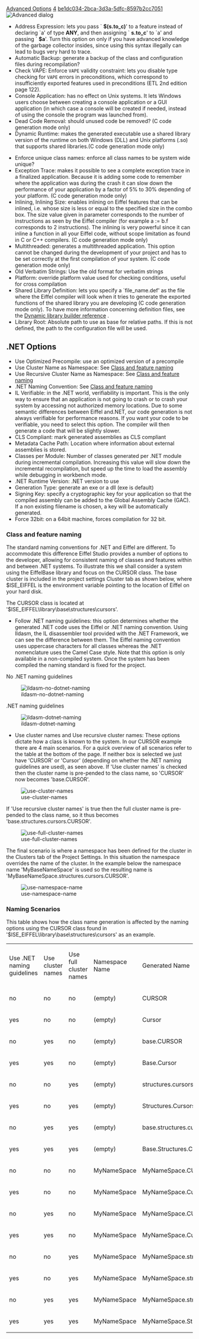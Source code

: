 [[Property:title|Advanced Options]]
[[Property:weight|4]]
[[Property:uuid|be1dc034-2bca-3d3a-5dfc-8597b2cc7051]]
[[Image:advanced-options|Advanced dialog]]  
* Address Expression: lets you pass ` '''$(s.to_c)'''' to a feature instead of declaring `a' of type '''ANY''', and then assigning ` '''s.to_c'''' to `a' and passing ` '''$a''''. Turn this option on only if you have advanced knowledge of the garbage collector insides, since using this syntax illegally can lead to bugs very hard to trace. 
*  Automatic Backup: generate a backup of the class and configuration files during recompilation? 
* Check VAPE: Enforce <code> VAPE </code> validity constraint: lets you disable type checking for <code> VAPE </code> errors in preconditions, which correspond to insufficiently exported features used in preconditions (ETL 2nd edition page 122). 
* Console Application: has no effect on Unix systems. It lets Windows users choose between creating a console application or a GUI application (in which case a console will be created if needed, instead of using the console the program was launched from).
* Dead Code Removal: should unused code be removed? (C code generation mode only)
* Dynamic Runtime: makes the generated executable use a shared library version of the runtime on both Windows (DLL) and Unix platforms (.so) that supports shared libraries.(C code generation mode only)

{{note|On Windows, the dynamic run-time is available only if you compile with the Microsoft Visual compiler. }}
* Enforce unique class names: enforce all class names to be system wide unique?
* Exception Trace: makes it possible to see a complete exception trace in a finalized application. Because it is adding some code to remember where the application was during the crash it can slow down the performance of your application by a factor of 5% to 30% depending of your platform. (C code generation mode only)
* Inlining, Inlining Size: enables inlining on Eiffel features that can be inlined, i.e. whose size is less or equal to the specified size in the combo box. The size value given in parameter corresponds to the number of instructions as seen by the Eiffel compiler (for example a := b.f corresponds to 2 instructions). The inlining is very powerful since it can inline a function in all your Eiffel code, without scope limitation as found in C or C++ compilers. (C code generation mode only)
* Multithreaded: generates a multithreaded application. This option cannot be changed during the development of your project and has to be set correctly at the first compilation of your system. (C code generation mode only)
* Old Verbatim Strings: Use the old format for verbatim strings
* Platform: override platform value used for checking conditions, useful for cross compilation
* Shared Library Definition: lets you specify a `file_name.def' as the file where the Eiffel compiler will look when it tries to generate the exported functions of the shared library you are developing (C code generation mode only). To have more information concerning definition files, see the [[Dynamic library generation: Introduction|Dynamic library builder reference]] . 
* Library Root: Absolute path to use as base for relative paths. If this is not defined, the path to the configuration file will be used.

==.NET Options==
* Use Optimized Precompile: use an optimized version of a precompile
* Use Cluster Name as Namespace: See [[Advanced Options|Class and feature naming]]  
* Use Recursive Cluster Name as Namespace: See [[Advanced Options|Class and feature naming]]  
* .NET Naming Convention: See [[Advanced Options|Class and feature naming]]  
* IL Verifiable: in the .NET world, verifiability is important. This is the only way to ensure that an application is not going to crash or to crash your system by accessing not authorized memory locations. Due to some semantic differences between Eiffel and.NET, our code generation is not always verifiable for performance reasons. If you want your code to be verifiable, you need to select this option. The compiler will then generate a code that will be slightly slower.
* CLS Compliant: mark generated assemblies as CLS compliant
* Metadata Cache Path: Location where information about external assemblies is stored.
* Classes per Module: Number of classes generated per .NET module during incremental compilation. Increasing this value will slow down the incremental recompilation, but speed up the time to load the assembly while debugging in workbench mode.
* .NET Runtime Version: .NET version to use
* Generation Type: generate an exe or a dll (exe is default)
* Signing Key: specify a cryptographic key for your application so that the compiled assembly can be added to the Global Assembly Cache (GAC). If a non existing filename is chosen, a key will be automatically generated.
* Force 32bit: on a 64bit machine, forces compilation for 32 bit.
<span id="dotnet_naming"></span> 
===Class and feature naming===


The standard naming conventions for .NET and Eiffel are different. To accommodate this difference Eiffel Studio provides a number of options to the developer, allowing for consistent naming of classes and features within and between .NET systems. To illustrate this we shall consider a system using the EiffelBase library and focus on the CURSOR class. The base cluster is included in the project settings Cluster tab as shown below, where $ISE_EIFFEL is the environment variable pointing to the location of Eiffel on your hard disk. 


The CURSOR class is located at '$ISE_EIFFEL\library\base\structures\cursors'.


* Follow .NET naming guidelines: this option determines whether the generated .NET code uses the Eiffel or .NET naming convention. Using Ildasm, the IL disassembler tool provided with the .NET Framework, we can see the difference between them. The Eiffel naming convention uses uppercase characters for all classes whereas the .NET nomenclature uses the Camel Case style. Note that this option is only available in a non-compiled system. Once the system has been compiled the naming standard is fixed for the project.

No .NET naming guidelines

[[Image:ildasm-no-dotnet-naming]]  

.NET naming guidelines

[[Image:ildasm-dotnet-naming]]  


* Use cluster names and Use recursive cluster names: These options dictate how a class is known to the system. In our CURSOR example there are 4 main scenarios. For a quick overview of all scenarios refer to the table at the bottom of the page. If neither box is selected we just have 'CURSOR' or 'Cursor' (depending on whether the .NET naming guidelines are used), as seen above. If 'Use cluster names' is checked then the cluster name is pre-pended to the class name, so 'CURSOR' now becomes 'base.CURSOR'.

[[Image:use-cluster-names]]  



If 'Use recursive cluster names' is true then the full cluster name is pre-pended to the class name, so it thus becomes 'base.structures.cursors.CURSOR'.



[[Image:use-full-cluster-names]]  



The final scenario is where a namespace has been defined for the cluster in the Clusters tab of the Project Settings. In this situation the namespace overrides the name of the cluster. In the example below the namespace name 'MyBaseNameSpace' is used so the resulting name is 'MyBaseNameSpace.structures.cursors.CURSOR'.



[[Image:use-namespace-name]]  



===Naming Scenarios===

This table shows how the class name generation is affected by the naming options using the CURSOR class found in '$ISE_EIFFEL\library\base\structures\cursors' as an example.
{| 
|- 
| Use .NET naming guidelines
| Use cluster names
| Use full cluster names
| Namespace Name
| Generated Name
|- 
| no
| no
| no
| (empty)
| CURSOR
|- 
| yes
| no
| no
| (empty)
| Cursor
|- 
| no
| yes
| no
| (empty)
| base.CURSOR
|- 
| yes
| yes
| no
| (empty)
| Base.Cursor
|- 
| no
| no
| yes
| (empty)
| structures.cursors.CURSOR
|- 
| yes
| no
| yes
| (empty)
| Structures.Cursors.Cursor
|- 
| no
| yes
| yes
| (empty)
| base.structures.cursors.CURSOR
|- 
| yes
| yes
| yes
| (empty)
| Base.Structures.Cursors.Cursor
|- 
| no
| no
| no
| MyNameSpace
| MyNameSpace.CURSOR
|- 
| yes
| no
| no
| MyNameSpace
| MyNameSpace.Cursor
|- 
| no
| yes
| no
| MyNameSpace
| MyNameSpace.CURSOR
|- 
| yes
| yes
| no
| MyNameSpace
| MyNameSpace.Cursor
|- 
| no
| no
| yes
| MyNameSpace
| MyNameSpace.structures.cursors.CURSOR
|- 
| yes
| no
| yes
| MyNameSpace
| MyNameSpace.structures.cursors.Cursor
|- 
| no
| yes
| yes
| MyNameSpace
| MyNameSpace.structures.cursors.CURSOR
|- 
| yes
| yes
| yes
| MyNameSpace
| MyNameSpace.Structures.Cursors.Cursor
|}




